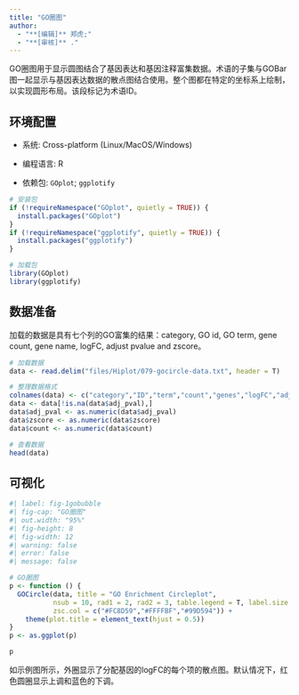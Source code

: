 ```yaml
---
title: "GO圈图"
author:
  - "**[编辑]** 郑虎;"
  - "**[审核]** ."
---
```


GO圈图用于显示圆图结合了基因表达和基因注释富集数据。术语的子集与GOBar图一起显示与基因表达数据的散点图结合使用。整个图都在特定的坐标系上绘制，以实现圆形布局。该段标记为术语ID。

## 环境配置

-   系统: Cross-platform (Linux/MacOS/Windows)

-   编程语言: R

-   依赖包: `GOplot`; `ggplotify`

```r
# 安装包
if (!requireNamespace("GOplot", quietly = TRUE)) {
  install.packages("GOplot")
}
if (!requireNamespace("ggplotify", quietly = TRUE)) {
  install.packages("ggplotify")
}

# 加载包
library(GOplot)
library(ggplotify)
```

## 数据准备

加载的数据是具有七个列的GO富集的结果：category, GO id, GO term, gene count, gene name, logFC, adjust pvalue and zscore。

```r
# 加载数据
data <- read.delim("files/Hiplot/079-gocircle-data.txt", header = T)

# 整理数据格式
colnames(data) <- c("category","ID","term","count","genes","logFC","adj_pval","zscore")
data <- data[!is.na(data$adj_pval),]
data$adj_pval <- as.numeric(data$adj_pval)
data$zscore <- as.numeric(data$zscore)
data$count <- as.numeric(data$count)

# 查看数据
head(data)
```

## 可视化

```r
#| label: fig-1gobubble
#| fig-cap: "GO圈图"
#| out.width: "95%"
#| fig-height: 8
#| fig-width: 12
#| warning: false
#| error: false
#| message: false

# GO圈图
p <- function () {
  GOCircle(data, title = "GO Enrichment Circleplot",
           nsub = 10, rad1 = 2, rad2 = 3, table.legend = T, label.size = 5,
           zsc.col = c("#FC8D59","#FFFFBF","#99D594")) + 
    theme(plot.title = element_text(hjust = 0.5))
}
p <- as.ggplot(p)

p
```

如示例图所示，外圈显示了分配基因的logFC的每个项的散点图。默认情况下，红色圆圈显示上调和蓝色的下调。


